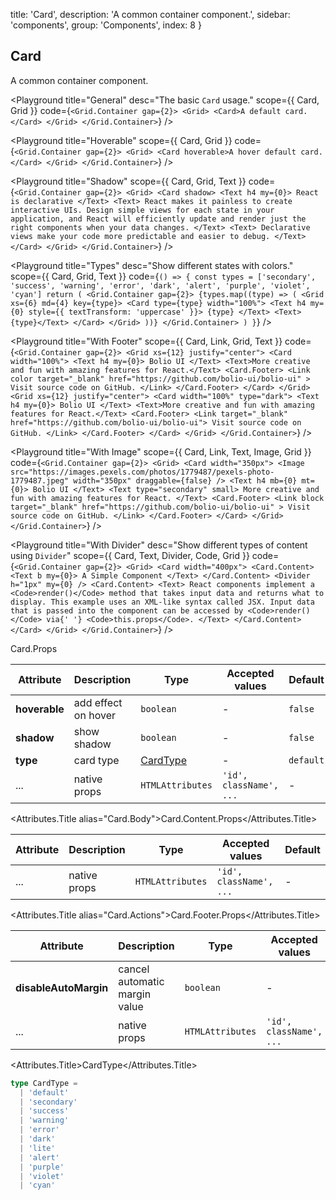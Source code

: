 
  title: 'Card',
  description: 'A common container component.',
  sidebar: 'components',
  group: 'Components',
  index: 8
}

## Card

A common container component.

<Playground
  title="General"
  desc="The basic `Card` usage."
  scope={{ Card, Grid }}
  code={`
<Grid.Container gap={2}>
  <Grid>
    <Card>A default card.</Card>
  </Grid>
</Grid.Container>
`}
/>

<Playground
  title="Hoverable"
  scope={{ Card, Grid }}
  code={`
<Grid.Container gap={2}>
  <Grid>
    <Card hoverable>A hover default card.</Card>
  </Grid>
</Grid.Container>
`}
/>

<Playground
  title="Shadow"
  scope={{ Card, Grid, Text }}
  code={`
<Grid.Container gap={2}>
  <Grid>
    <Card shadow>
      <Text h4 my={0}>
        React is declarative
      </Text>
      <Text>
        React makes it painless to create interactive UIs. Design simple views
        for each state in your application, and React will efficiently update
        and render just the right components when your data changes.
      </Text>
      <Text>
        Declarative views make your code more predictable and easier to debug.
      </Text>
    </Card>
  </Grid>
</Grid.Container>
`}
/>

<Playground
  title="Types"
  desc="Show different states with colors."
  scope={{ Card, Grid, Text }}
  code={`
() => {
  const types = ['secondary', 'success', 'warning', 'error', 'dark', 'alert', 'purple', 'violet', 'cyan']
  return (
    <Grid.Container gap={2}>
      {types.map((type) => (
        <Grid xs={6} md={4} key={type}>
          <Card type={type} width="100%">
            <Text h4 my={0} style={{ textTransform: 'uppercase' }}>
              {type}
            </Text>
            <Text>{type}</Text>
          </Card>
        </Grid>
      ))}
    </Grid.Container>
  )
}
`}
/>

<Playground
  title="With Footer"
  scope={{ Card, Link, Grid, Text }}
  code={`
<Grid.Container gap={2}>
  <Grid xs={12} justify="center">
    <Card width="100%">
      <Text h4 my={0}>
        Bolio UI
      </Text>
      <Text>More creative and fun with amazing features for React.</Text>
      <Card.Footer>
        <Link
          color
          target="_blank"
          href="https://github.com/bolio-ui/bolio-ui"
        >
          Visit source code on GitHub.
        </Link>
      </Card.Footer>
    </Card>
  </Grid>
  <Grid xs={12} justify="center">
    <Card width="100%" type="dark">
      <Text h4 my={0}>
        Bolio UI
      </Text>
      <Text>More creative and fun with amazing features for React.</Text>
      <Card.Footer>
        <Link target="_blank" href="https://github.com/bolio-ui/bolio-ui">
          Visit source code on GitHub.
        </Link>
      </Card.Footer>
    </Card>
  </Grid>
</Grid.Container>
`}
/>

<Playground
  title="With Image"
  scope={{ Card, Link, Text, Image, Grid }}
  code={`
<Grid.Container gap={2}>
  <Grid>
    <Card width="350px">
      <Image
        src="https://images.pexels.com/photos/1779487/pexels-photo-1779487.jpeg"
        width="350px"
        draggable={false}
      />
      <Text h4 mb={0} mt={0}>
        Bolio UI
      </Text>
      <Text type="secondary" small>
        More creative and fun with amazing features for React.
      </Text>
      <Card.Footer>
        <Link
          block
          target="_blank"
          href="https://github.com/bolio-ui/bolio-ui"
        >
          Visit source code on GitHub.
        </Link>
      </Card.Footer>
    </Card>
  </Grid>
</Grid.Container>
`}
/>

<Playground
  title="With Divider"
  desc="Show different types of content using `Divider`"
  scope={{ Card, Text, Divider, Code, Grid }}
  code={`
<Grid.Container gap={2}>
  <Grid>
    <Card width="400px">
      <Card.Content>
        <Text b my={0}>
          A Simple Component
        </Text>
      </Card.Content>
      <Divider h="1px" my={0} />
      <Card.Content>
        <Text>
          React components implement a <Code>render()</Code> method that takes
          input data and returns what to display. This example uses an
          XML-like syntax called JSX. Input data that is passed into the
          component can be accessed by <Code>render()</Code> via{' '}
          <Code>this.props</Code>.
        </Text>
      </Card.Content>
    </Card>
  </Grid>
</Grid.Container>
`}
/>

<Attributes edit="/pages/docs/components/card.mdx">
<Attributes.Title>Card.Props</Attributes.Title>

| Attribute     | Description         | Type                  | Accepted values         | Default   |
| ------------- | ------------------- | --------------------- | ----------------------- | --------- |
| **hoverable** | add effect on hover | `boolean`             | -                       | `false`   |
| **shadow**    | show shadow         | `boolean`             | -                       | `false`   |
| **type**      | card type           | [CardType](#cardtype) | -                       | `default` |
| ...           | native props        | `HTMLAttributes`      | `'id', className', ...` | -         |

<Attributes.Title alias="Card.Body">Card.Content.Props</Attributes.Title>

| Attribute | Description  | Type             | Accepted values         | Default |
| --------- | ------------ | ---------------- | ----------------------- | ------- |
| ...       | native props | `HTMLAttributes` | `'id', className', ...` | -       |

<Attributes.Title alias="Card.Actions">Card.Footer.Props</Attributes.Title>

| Attribute             | Description                   | Type             | Accepted values         | Default |
| --------------------- | ----------------------------- | ---------------- | ----------------------- | ------- |
| **disableAutoMargin** | cancel automatic margin value | `boolean`        | -                       | `false` |
| ...                   | native props                  | `HTMLAttributes` | `'id', className', ...` | -       |

<Attributes.Title>CardType</Attributes.Title>

```ts
type CardType =
  | 'default'
  | 'secondary'
  | 'success'
  | 'warning'
  | 'error'
  | 'dark'
  | 'lite'
  | 'alert'
  | 'purple'
  | 'violet'
  | 'cyan'
```

</Attributes>

